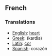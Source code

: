 ==French==

<!-- # definition -->

===Translations===
*[[English]]: [[heart]]
*[[Greek]]: (kardia)
*[[Latin]]: [[cor]]
*[[Spanish]]: coraz&oacute;n
